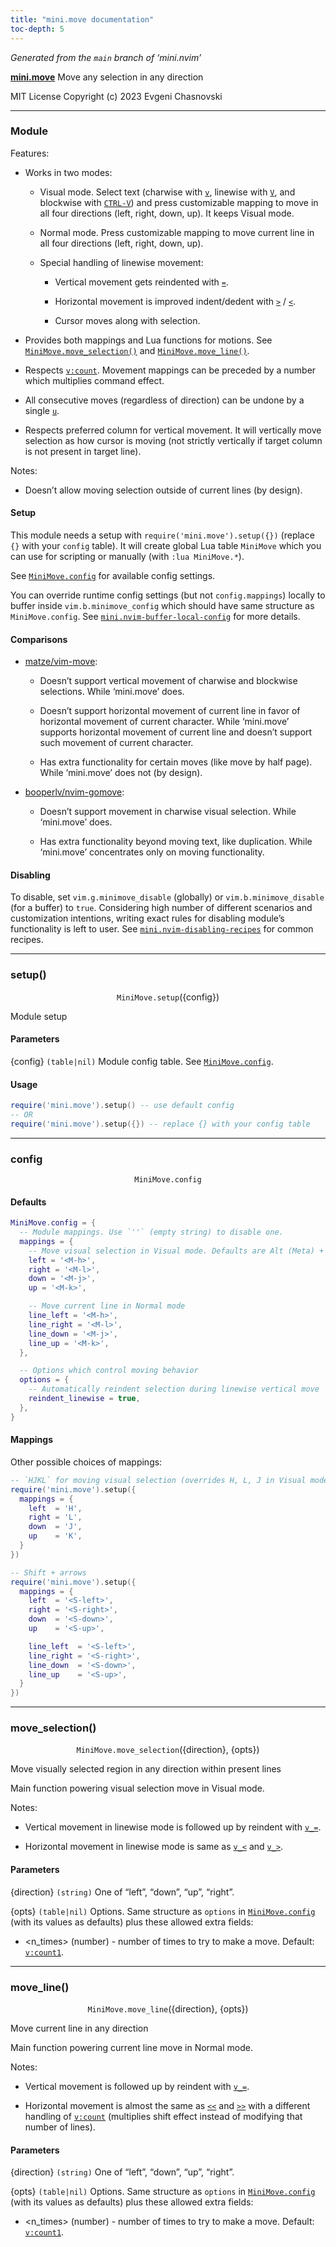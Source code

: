 ```yaml
---
title: "mini.move documentation"
toc-depth: 5
---
```


_Generated from the `main` branch of 'mini.nvim'_

<a name="mini.move" href="mini-move.qmd#mini.move"><b>mini.move</b></a> Move any selection in any direction

MIT License Copyright (c) 2023 Evgeni Chasnovski

---

### Module {#minimove}

Features:

- Works in two modes:

    - Visual mode. Select text (charwise with [`v`](https://neovim.io/doc/user/helptag.html?tag=v), linewise with [`V`](https://neovim.io/doc/user/helptag.html?tag=V), and
      blockwise with [`CTRL-V`](https://neovim.io/doc/user/helptag.html?tag=CTRL-V)) and press customizable mapping to move in
      all four directions (left, right, down, up). It keeps Visual mode.

    - Normal mode. Press customizable mapping to move current line in all
      four directions (left, right, down, up).

    - Special handling of linewise movement:

        - Vertical movement gets reindented with [`=`](https://neovim.io/doc/user/helptag.html?tag==).

        - Horizontal movement is improved indent/dedent with [`>`](https://neovim.io/doc/user/helptag.html?tag=>) / [`<`](https://neovim.io/doc/user/helptag.html?tag=<).

        - Cursor moves along with selection.


- Provides both mappings and Lua functions for motions. See
  [`MiniMove.move_selection()`](mini-move.qmd#minimove.move_selection) and [`MiniMove.move_line()`](mini-move.qmd#minimove.move_line).


- Respects [`v:count`](https://neovim.io/doc/user/helptag.html?tag=v:count). Movement mappings can be preceded by a number which
  multiplies command effect.


- All consecutive moves (regardless of direction) can be undone by a single [`u`](https://neovim.io/doc/user/helptag.html?tag=u).


- Respects preferred column for vertical movement. It will vertically move
  selection as how cursor is moving (not strictly vertically if target
  column is not present in target line).

Notes:

- Doesn't allow moving selection outside of current lines (by design).

#### Setup {#minimove-setup}


This module needs a setup with `require('mini.move').setup({})` (replace
`{}` with your `config` table). It will create global Lua table `MiniMove`
which you can use for scripting or manually (with `:lua MiniMove.*`).

See [`MiniMove.config`](mini-move.qmd#minimove.config) for available config settings.

You can override runtime config settings (but not `config.mappings`) locally
to buffer inside `vim.b.minimove_config` which should have same structure
as `MiniMove.config`. See [`mini.nvim-buffer-local-config`](mini-nvim.qmd#mini.nvim-buffer-local-config) for more details.

#### Comparisons {#minimove-comparisons}



- [matze/vim-move](https://github.com/matze/vim-move):

    - Doesn't support vertical movement of charwise and blockwise selections.
      While 'mini.move' does.

    - Doesn't support horizontal movement of current line in favor of
      horizontal movement of current character. While 'mini.move' supports
      horizontal movement of current line and doesn't support such movement
      of current character.

    - Has extra functionality for certain moves (like move by half page).
      While 'mini.move' does not (by design).

- [booperlv/nvim-gomove](https://github.com/booperlv/nvim-gomove):

    - Doesn't support movement in charwise visual selection.
      While 'mini.move' does.

    - Has extra functionality beyond moving text, like duplication.
      While 'mini.move' concentrates only on moving functionality.

#### Disabling {#minimove-disabling}


To disable, set `vim.g.minimove_disable` (globally) or `vim.b.minimove_disable`
(for a buffer) to `true`. Considering high number of different scenarios
and customization intentions, writing exact rules for disabling module's
functionality is left to user. See [`mini.nvim-disabling-recipes`](mini-nvim.qmd#mini.nvim-disabling-recipes) for common
recipes.

---

### setup() {#minimove.setup}

<p align="center">`MiniMove.setup`(<span class="help-syntax-special">{config}</span>)</p>
Module setup

#### Parameters {#minimove.setup-parameters}



<span class="help-syntax-special">{config}</span> `(table|nil)` Module config table. See [`MiniMove.config`](mini-move.qmd#minimove.config).

#### Usage {#minimove.setup-usage}



  ```lua
  require('mini.move').setup() -- use default config
  -- OR
  require('mini.move').setup({}) -- replace {} with your config table
  ```

---

### config {#minimove.config}

<p align="center">`MiniMove.config`</p>
#### Defaults {#minimove.config-defaults}



  ```lua
  MiniMove.config = {
    -- Module mappings. Use `''` (empty string) to disable one.
    mappings = {
      -- Move visual selection in Visual mode. Defaults are Alt (Meta) + hjkl.
      left = '<M-h>',
      right = '<M-l>',
      down = '<M-j>',
      up = '<M-k>',

      -- Move current line in Normal mode
      line_left = '<M-h>',
      line_right = '<M-l>',
      line_down = '<M-j>',
      line_up = '<M-k>',
    },

    -- Options which control moving behavior
    options = {
      -- Automatically reindent selection during linewise vertical move
      reindent_linewise = true,
    },
  }
  ```

#### Mappings {#minimove.config-mappings}


Other possible choices of mappings:

  ```lua
  -- `HJKL` for moving visual selection (overrides H, L, J in Visual mode)
  require('mini.move').setup({
    mappings = {
      left  = 'H',
      right = 'L',
      down  = 'J',
      up    = 'K',
    }
  })

  -- Shift + arrows
  require('mini.move').setup({
    mappings = {
      left  = '<S-left>',
      right = '<S-right>',
      down  = '<S-down>',
      up    = '<S-up>',

      line_left  = '<S-left>',
      line_right = '<S-right>',
      line_down  = '<S-down>',
      line_up    = '<S-up>',
    }
  })
  ```

---

### move_selection() {#minimove.move_selection}

<p align="center">`MiniMove.move_selection`(<span class="help-syntax-special">{direction}</span>, <span class="help-syntax-special">{opts}</span>)</p>
Move visually selected region in any direction within present lines

Main function powering visual selection move in Visual mode.

Notes:

- Vertical movement in linewise mode is followed up by reindent with [`v_=`](https://neovim.io/doc/user/helptag.html?tag=v_=).

- Horizontal movement in linewise mode is same as [`v_<`](https://neovim.io/doc/user/helptag.html?tag=v_<) and [`v_>`](https://neovim.io/doc/user/helptag.html?tag=v_>).

#### Parameters {#minimove.move_selection-parameters}



<span class="help-syntax-special">{direction}</span> `(string)` One of "left", "down", "up", "right".

<span class="help-syntax-special">{opts}</span> `(table|nil)` Options. Same structure as `options` in [`MiniMove.config`](mini-move.qmd#minimove.config)
  (with its values as defaults) plus these allowed extra fields:

  - <span class="help-syntax-keys">\<n_times\></span> (number) - number of times to try to make a move.
    Default: [`v:count1`](https://neovim.io/doc/user/helptag.html?tag=v:count1).

---

### move_line() {#minimove.move_line}

<p align="center">`MiniMove.move_line`(<span class="help-syntax-special">{direction}</span>, <span class="help-syntax-special">{opts}</span>)</p>
Move current line in any direction

Main function powering current line move in Normal mode.

Notes:

- Vertical movement is followed up by reindent with [`v_=`](https://neovim.io/doc/user/helptag.html?tag=v_=).

- Horizontal movement is almost the same as [`<<`](https://neovim.io/doc/user/helptag.html?tag=<<) and [`>>`](https://neovim.io/doc/user/helptag.html?tag=>>) with a different
  handling of [`v:count`](https://neovim.io/doc/user/helptag.html?tag=v:count) (multiplies shift effect instead of modifying that
  number of lines).

#### Parameters {#minimove.move_line-parameters}



<span class="help-syntax-special">{direction}</span> `(string)` One of "left", "down", "up", "right".

<span class="help-syntax-special">{opts}</span> `(table|nil)` Options. Same structure as `options` in [`MiniMove.config`](mini-move.qmd#minimove.config)
  (with its values as defaults) plus these allowed extra fields:

  - <span class="help-syntax-keys">\<n_times\></span> (number) - number of times to try to make a move.
    Default: [`v:count1`](https://neovim.io/doc/user/helptag.html?tag=v:count1).

